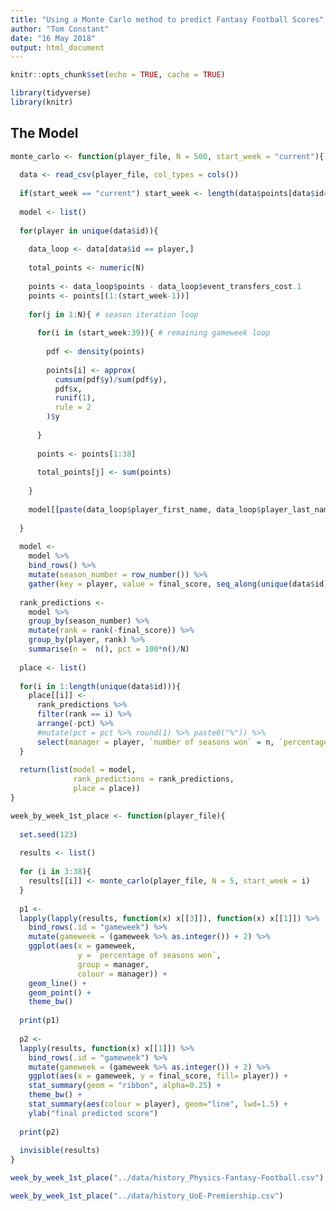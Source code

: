 ```yaml
---
title: "Using a Monte Carlo method to predict Fantasy Football Scores"
author: "Tom Constant"
date: "16 May 2018"
output: html_document
---
```


```r
knitr::opts_chunk$set(echo = TRUE, cache = TRUE)
```

```r
library(tidyverse)
library(knitr)
```

## The Model

```r

monte_carlo <- function(player_file, N = 500, start_week = "current"){
  
  data <- read_csv(player_file, col_types = cols())
  
  if(start_week == "current") start_week <- length(data$points[data$id==data$id[1]])+1
  
  model <- list()
  
  for(player in unique(data$id)){
    
    data_loop <- data[data$id == player,]
    
    total_points <- numeric(N)
    
    points <- data_loop$points - data_loop$event_transfers_cost.1
    points <- points[(1:(start_week-1))]
    
    for(j in 1:N){ # season iteration loop
      
      for(i in (start_week:39)){ # remaining gameweek loop
        
        pdf <- density(points)
        
        points[i] <- approx(
          cumsum(pdf$y)/sum(pdf$y),
          pdf$x,
          runif(1), 
          rule = 2
        )$y
        
      }
      
      points <- points[1:38]
      
      total_points[j] <- sum(points)
      
    }
    
    model[[paste(data_loop$player_first_name, data_loop$player_last_name)[1]]] <- total_points
    
  }
  
  model <-
    model %>% 
    bind_rows() %>%
    mutate(season_number = row_number()) %>%
    gather(key = player, value = final_score, seq_along(unique(data$id)))
  
  rank_predictions <- 
    model %>% 
    group_by(season_number) %>% 
    mutate(rank = rank(-final_score)) %>%
    group_by(player, rank) %>%
    summarise(n =  n(), pct = 100*n()/N)
  
  place <- list()
  
  for(i in 1:length(unique(data$id))){
    place[[i]] <- 
      rank_predictions %>%
      filter(rank == i) %>%
      arrange(-pct) %>%
      #mutate(pct = pct %>% round(1) %>% paste0("%")) %>%
      select(manager = player, `number of seasons won` = n, `percentage of seasons won` = pct)
  }
  
  return(list(model = model, 
              rank_predictions = rank_predictions, 
              place = place))
}

```


```r

week_by_week_1st_place <- function(player_file){
  
  set.seed(123)
  
  results <- list()
  
  for (i in 3:38){
    results[[i]] <- monte_carlo(player_file, N = 5, start_week = i)
  }
  
  p1 <- 
  lapply(lapply(results, function(x) x[[3]]), function(x) x[[1]]) %>%
    bind_rows(.id = "gameweek") %>%
    mutate(gameweek = (gameweek %>% as.integer()) + 2) %>%
    ggplot(aes(x = gameweek, 
               y = `percentage of seasons won`, 
               group = manager, 
               colour = manager)) + 
    geom_line() + 
    geom_point() +
    theme_bw()
  
  print(p1)
  
  p2 <-
  lapply(results, function(x) x[[1]]) %>%
    bind_rows(.id = "gameweek") %>%
    mutate(gameweek = (gameweek %>% as.integer()) + 2) %>%
    ggplot(aes(x = gameweek, y = final_score, fill= player)) + 
    stat_summary(geom = "ribbon", alpha=0.25) + 
    theme_bw() + 
    stat_summary(aes(colour = player), geom="line", lwd=1.5) +
    ylab("final predicted score")
  
  print(p2)
  
  invisible(results)
}

```

```r

week_by_week_1st_place("../data/history_Physics-Fantasy-Football.csv")

```

```r

week_by_week_1st_place("../data/history_UoE-Premiership.csv")

```



